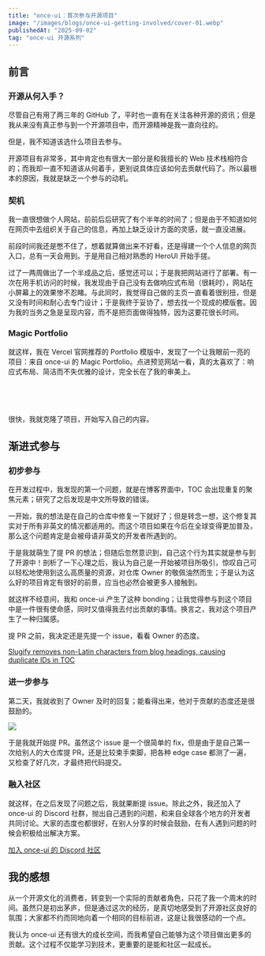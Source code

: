 ```yaml
---
title: "once-ui：首次参与开源项目"
image: "/images/blogs/once-ui-getting-involved/cover-01.webp"
publishedAt: "2025-09-02"
tag: "once-ui 开源系列"
---
```


## 前言

### 开源从何入手？

尽管自己有用了两三年的 GitHub 了，平时也一直有在关注各种开源的资讯；但是我从来没有真正参与到一个开源项目中，而开源精神是我一直向往的。

但是，我不知道该选什么项目去参与。

开源项目有非常多，其中肯定也有很大一部分是和我擅长的 Web 技术栈相符合的；而我却一直不知道该从何着手，更别说具体应该如何去贡献代码了。所以最根本的原因，我就是缺乏一个参与的动机。

### 契机

我一直很想做个人网站，前前后后研究了有个半年的时间了；但是由于不知道如何在网页中去组织关于自己的信息，再加上缺乏设计方面的灵感，就一直没进展。

前段时间我还是憋不住了，想着就算做出来不好看，还是得建一个个人信息的网页入口，总有一天会用到。于是用自己相对熟悉的 HeroUI 开始手搓。

过了一两周做出了一个半成品之后，感觉还可以；于是我把网站进行了部署。有一次在用手机访问的时候，我发现由于自己没有去做响应式布局（很耗时），网站在小屏幕上的效果惨不忍睹。与此同时，我觉得自己做的主页一直看着很别扭，但是又没有时间和耐心去专门设计；于是我终于妥协了，想去找一个现成的模版套。因为我的当务之急是呈现内容，而不是把页面做得独特，因为这要花很长时间。

### Magic Portfolio

就这样，我在 Vercel 官网推荐的 Portfolio 模版中，发现了一个让我眼前一亮的项目：来自 once-ui 的 Magic Portfolio。点进预览网站一看，真的太喜欢了：响应式布局、简洁而不失优雅的设计，完全长在了我的审美上。

<br />

<OgCard
  url="https://once-ui.com/products/magic-portfolio"
  direction="row-reverse"
/>

<br />

很快，我就克隆了项目，开始写入自己的内容。

## 渐进式参与

### 初步参与

在开发过程中，我发现的第一个问题，就是在博客界面中，TOC 会出现重复的聚焦元素；研究了之后发现是中文所导致的错误。

一开始，我的想法是在自己的仓库中修复一下就好了；但是转念一想，这个修复其实对于所有非英文的情况都适用的。而这个项目如果在今后在全球变得更加普及，那么这个问题肯定是会被母语非英文的开发者所遇到的。

于是我就萌生了提 PR 的想法；但随后忽然意识到，自己这个行为其实就是参与到了开源中！剖析了一下心理之后，我认为自己是一开始被项目所吸引，惊叹自己可以轻松地使用到这么高质量的资源，对仓库 Owner 的敬佩油然而生；于是认为这么好的项目肯定有很好的前景，应当也必然会被更多人接触到。

就这样不经意间，我和 once-ui 产生了这种 bonding；让我觉得参与到这个项目中是一件很有使命感，同时又值得我去付出贡献的事情。换言之，我对这个项目产生了一种归属感。

提 PR 之前，我决定还是先提一个 issue，看看 Owner 的态度。

[Slugify removes non-Latin characters from blog headings, causing duplicate IDs in TOC](https://github.com/once-ui-system/magic-portfolio/issues/130)

### 进一步参与

第二天，我就收到了 Owner 及时的回复；能看得出来，他对于贡献的态度还是很鼓励的。

![](/images/blogs/once-ui-getting-involved/image-01.png)

于是我就开始提 PR。虽然这个 issue 是一个很简单的 fix，但是由于是自己第一次给别人的大仓库提 PR，还是比较束手束脚，把各种 edge case 都测了一遍，又检查了好几次，才最终把代码提交。

### 融入社区

就这样，在之后发现了问题之后，我就果断提 issue。除此之外，我还加入了 once-ui 的 Discord 社群，抛出自己遇到的问题，和来自全球各个地方的开发者共同讨论。大家的态度也都很好，在别人分享的时候会鼓励，在有人遇到问题的时候会积极给出解决方案。

[加入 once-ui 的 Discord 社区](https://discord.com/invite/5EyAQ4eNdS)

## 我的感想

从一个开源文化的消费者，转变到一个实际的贡献者角色，只花了我一个周末的时间。虽然只是初出茅庐，但是通过这次的经历，是真切地感受到了开源社区良好的氛围；大家都不约而同地向着一个相同的目标前进，这是让我很感动的一个点。

我认为 once-ui 还有很大的成长空间，而我希望自己能够为这个项目做出更多的贡献。这个过程不仅能学习到技术，更重要的是能和社区一起成长。
